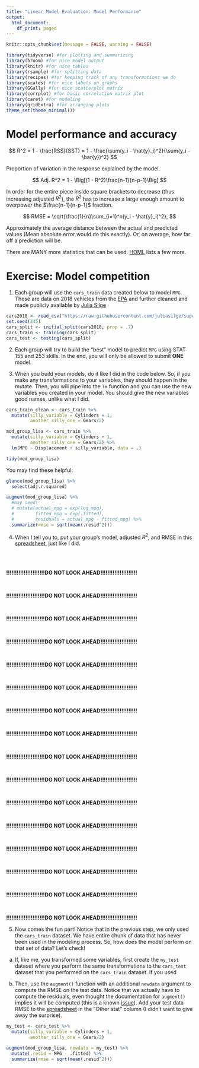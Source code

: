 ```yaml
---
title: "Linear Model Evaluation: Model Performance"
output:
  html_document:
    df_print: paged
---
```



```r
knitr::opts_chunk$set(message = FALSE, warning = FALSE)
```

```r
library(tidyverse) #for plotting and summarizing
library(broom) #for nice model output
library(knitr) #for nice tables
library(rsample) #for splitting data
library(recipes) #for keeping track of any transformations we do
library(scales) #for nice labels on graphs
library(GGally) #for nice scatterplot matrix 
library(corrplot) #for basic correlation matrix plot
library(caret) #for modeling
library(gridExtra) #for arranging plots
theme_set(theme_minimal())
```


# Model performance and accuracy

$$
R^2 = 1 - \frac{RSS}{SST} = 1 - \frac{\sum(y_i - \hat{y}_i)^2}{\sum(y_i - \bar{y})^2}
$$

Proportion of variation in the response explained by the model. 

$$
Adj. R^2 = 1 - \Big[(1 - R^2)\frac{n-1}{n-p-1}\Big]
$$

In order for the entire piece inside square brackets to decrease (thus increasing adjusted $R^2$), the $R^2$ has to increase a large enough amount to overpower the $\frac{n-1}{n-p-1}$ fraction.

$$
RMSE = \sqrt{\frac{1}{n}\sum_{i=1}^n(y_i - \hat{y}_i)^2},
$$

Approximately the average distance between the actual and predicted values (Mean absolute error would do this exactly). Or, on average, how far off a prediction will be.

There are MANY more statistics that can be used. [HOML](https://bradleyboehmke.github.io/HOML/process.html#model-eval) lists a few more.

# Exercise: Model competition

1. Each group will use the `cars_train` data created below to model `MPG`. These are data on 2018 vehicles from the [EPA](https://www.fueleconomy.gov/feg/download.shtml) and further cleaned and made publicly available by [Julia Silge](https://raw.githubusercontent.com/juliasilge/supervised-ML-case-studies-course/master/data/cars2018.csv)

```r
cars2018 <- read_csv("https://raw.githubusercontent.com/juliasilge/supervised-ML-case-studies-course/master/data/cars2018.csv")
set.seed(345)
cars_split <- initial_split(cars2018, prop = .7)
cars_train <- training(cars_split)
cars_test <- testing(cars_split)
```

2. Each group will try to build the "best" model to predict `MPG` using STAT 155 and 253 skills. In the end, you will only be allowed to submit **ONE** model. 


3. When you build your models, do it like I did in the code below. So, if you make any transformations to your variables, they should happen in the mutate. Then, you will pipe into the `lm` function and you can use the new variables you created in your model. You should give the new variables good names, unlike what I did.

```r
cars_train_clean <- cars_train %>% 
  mutate(silly_variable = Cylinders + 1,
         another_silly_one = Gears/2)

mod_group_lisa <- cars_train %>% 
  mutate(silly_variable = Cylinders + 1,
         another_silly_one = Gears/2) %>% 
  lm(MPG ~ Displacement + silly_variable, data = .)

tidy(mod_group_lisa)
```

You may find these helpful:

```r
glance(mod_group_lisa) %>% 
  select(adj.r.squared)

augment(mod_group_lisa) %>%
  #may need!
  # mutate(actual_mpg = exp(log_mpg),
  #        fitted_mpg = exp(.fitted),
  #        residuals = actual_mpg - fitted_mpg) %>% 
  summarize(rmse = sqrt(mean(.resid^2)))
```

4. When I tell you to, put your group's model, adjusted $R^2$, and RMSE in this [spreadsheet](https://docs.google.com/spreadsheets/d/1tcEUPwto5Ja3JBsGcz4zii_rJPd63YCNhBrmCmm_ZsA/edit?usp=sharing), just like I did. 

\
\

**!!!!!!!!!!!!!!!!!!!!!!DO NOT LOOK AHEAD!!!!!!!!!!!!!!!!!!!!!**

\

**!!!!!!!!!!!!!!!!!!!!!!DO NOT LOOK AHEAD!!!!!!!!!!!!!!!!!!!!!**

\

**!!!!!!!!!!!!!!!!!!!!!!DO NOT LOOK AHEAD!!!!!!!!!!!!!!!!!!!!!**

\

**!!!!!!!!!!!!!!!!!!!!!!DO NOT LOOK AHEAD!!!!!!!!!!!!!!!!!!!!!**

\

**!!!!!!!!!!!!!!!!!!!!!!DO NOT LOOK AHEAD!!!!!!!!!!!!!!!!!!!!!**

\

**!!!!!!!!!!!!!!!!!!!!!!DO NOT LOOK AHEAD!!!!!!!!!!!!!!!!!!!!!**

\

**!!!!!!!!!!!!!!!!!!!!!!DO NOT LOOK AHEAD!!!!!!!!!!!!!!!!!!!!!**

\

**!!!!!!!!!!!!!!!!!!!!!!DO NOT LOOK AHEAD!!!!!!!!!!!!!!!!!!!!!**

\

**!!!!!!!!!!!!!!!!!!!!!!DO NOT LOOK AHEAD!!!!!!!!!!!!!!!!!!!!!**

\

**!!!!!!!!!!!!!!!!!!!!!!DO NOT LOOK AHEAD!!!!!!!!!!!!!!!!!!!!!**

\

**!!!!!!!!!!!!!!!!!!!!!!DO NOT LOOK AHEAD!!!!!!!!!!!!!!!!!!!!!**

\

**!!!!!!!!!!!!!!!!!!!!!!DO NOT LOOK AHEAD!!!!!!!!!!!!!!!!!!!!!**

\

**!!!!!!!!!!!!!!!!!!!!!!DO NOT LOOK AHEAD!!!!!!!!!!!!!!!!!!!!!**

\

**!!!!!!!!!!!!!!!!!!!!!!DO NOT LOOK AHEAD!!!!!!!!!!!!!!!!!!!!!**

\

**!!!!!!!!!!!!!!!!!!!!!!DO NOT LOOK AHEAD!!!!!!!!!!!!!!!!!!!!!**

\

**!!!!!!!!!!!!!!!!!!!!!!DO NOT LOOK AHEAD!!!!!!!!!!!!!!!!!!!!!**



5. Now comes the fun part! Notice that in the previous step, we only used the `cars_train` dataset. We have entire chunk of data that has never been used in the modeling process. So, how does the model perform on that set of data? Let's check! 

a. If, like me, you transformed some variables, first create the `my_test` dataset where you perform the same transformations to the `cars_test` dataset that you performed on the `cars_train` dataset. If you used

b. Then, use the `augment()` function with an additional `newdata` argument to compute the RMSE on the test data. Notice that we actually have to compute the residuals, even thought the documentation for `augment()` implies it will be computed (this is a known [issue](https://github.com/tidymodels/broom/issues/124)). Add your test data RMSE to the [spreadsheet](https://docs.google.com/spreadsheets/d/1tcEUPwto5Ja3JBsGcz4zii_rJPd63YCNhBrmCmm_ZsA/edit?usp=sharing) in the "Other stat" column (I didn't want to give away the surprise).

```r
my_test <- cars_test %>% 
  mutate(silly_variable = Cylinders + 1, 
         another_silly_one = Gears/2)

augment(mod_group_lisa, newdata = my_test) %>% 
  mutate(.resid = MPG - .fitted) %>% 
  summarize(rmse = sqrt(mean(.resid^2)))
```





